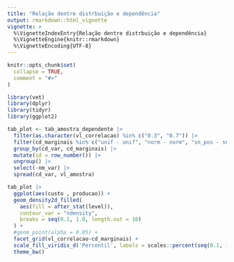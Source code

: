 ```yaml
---
title: "Relação dentre distrbuição e dependência"
output: rmarkdown::html_vignette
vignette: >
  %\VignetteIndexEntry{Relação dentre distrbuição e dependência}
  %\VignetteEngine{knitr::rmarkdown}
  %\VignetteEncoding{UTF-8}
---
```


```r
knitr::opts_chunk$set(
  collapse = TRUE,
  comment = "#>"
)
```

```r
library(vet)
library(dplyr)
library(tidyr)
library(ggplot2)
```

```r
tab_plot <- tab_amostra_dependente |> 
  filter(as.character(vl_correlacao) %in% c("0.3", "0.7")) |> 
  filter(cd_marginais %in% c("unif - unif", "norm - norm", "sn_pos - sn_pos", "sn_neg - sn_neg")) |> 
  group_by(cd_var, cd_marginais) |>
  mutate(id = row_number()) |>
  ungroup() |>
  select(-nm_var) |>
  spread(cd_var, vl_amostra) 

tab_plot |> 
  ggplot(aes(custo , producao)) +
  geom_density2d_filled(
    aes(fill = after_stat(level)),
    contour_var = "ndensity",
    breaks = seq(0.1, 1.0, length.out = 10)
  ) +
  #geom_point(alpha = 0.05) +
  facet_grid(vl_correlacao~cd_marginais) +
  scale_fill_viridis_d('Percentil', labels = scales::percent(seq(0.1, 1, 0.1))) +
  theme_bw()
```

